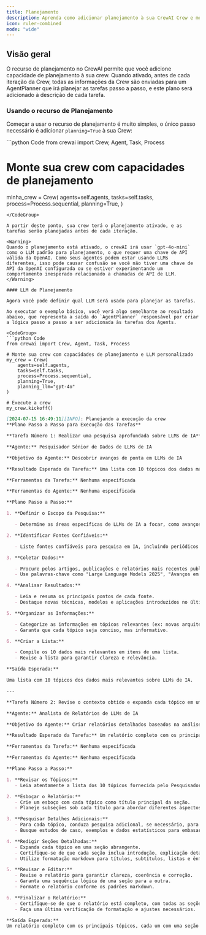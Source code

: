 ```yaml
---
title: Planejamento
description: Aprenda como adicionar planejamento à sua CrewAI Crew e melhorar sua performance.
icon: ruler-combined
mode: "wide"
---
```


## Visão geral

O recurso de planejamento no CrewAI permite que você adicione capacidade de planejamento à sua crew. Quando ativado, antes de cada iteração da Crew, todas as informações da Crew são enviadas para um AgentPlanner que irá planejar as tarefas passo a passo, e este plano será adicionado à descrição de cada tarefa.

### Usando o recurso de Planejamento

Começar a usar o recurso de planejamento é muito simples, o único passo necessário é adicionar `planning=True` à sua Crew:

<CodeGroup>
```python Code
from crewai import Crew, Agent, Task, Process

# Monte sua crew com capacidades de planejamento
minha_crew = Crew(
    agents=self.agents,
    tasks=self.tasks,
    process=Process.sequential,
    planning=True,
)
```
</CodeGroup>

A partir deste ponto, sua crew terá o planejamento ativado, e as tarefas serão planejadas antes de cada iteração.

<Warning>
Quando o planejamento está ativado, o crewAI irá usar `gpt-4o-mini` como o LLM padrão para planejamento, o que requer uma chave de API válida da OpenAI. Como seus agentes podem estar usando LLMs diferentes, isso pode causar confusão se você não tiver uma chave de API da OpenAI configurada ou se estiver experimentando um comportamento inesperado relacionado a chamadas de API de LLM.
</Warning>

#### LLM de Planejamento

Agora você pode definir qual LLM será usado para planejar as tarefas.

Ao executar o exemplo básico, você verá algo semelhante ao resultado abaixo, que representa a saída do `AgentPlanner` responsável por criar a lógica passo a passo a ser adicionada às tarefas dos Agents.

<CodeGroup>
```python Code
from crewai import Crew, Agent, Task, Process

# Monte sua crew com capacidades de planejamento e LLM personalizado
my_crew = Crew(
    agents=self.agents,
    tasks=self.tasks,
    process=Process.sequential,
    planning=True,
    planning_llm="gpt-4o"
)

# Execute a crew
my_crew.kickoff()
```

```markdown Result
[2024-07-15 16:49:11][INFO]: Planejando a execução da crew
**Plano Passo a Passo para Execução das Tarefas**

**Tarefa Número 1: Realizar uma pesquisa aprofundada sobre LLMs de IA**

**Agente:** Pesquisador Sênior de Dados de LLMs de IA

**Objetivo do Agente:** Descobrir avanços de ponta em LLMs de IA

**Resultado Esperado da Tarefa:** Uma lista com 10 tópicos dos dados mais relevantes sobre LLMs de IA

**Ferramentas da Tarefa:** Nenhuma especificada

**Ferramentas do Agente:** Nenhuma especificada

**Plano Passo a Passo:**

1. **Definir o Escopo da Pesquisa:**

   - Determine as áreas específicas de LLMs de IA a focar, como avanços em arquitetura, casos de uso, considerações éticas e métricas de performance.

2. **Identificar Fontes Confiáveis:**

   - Liste fontes confiáveis para pesquisa em IA, incluindo periódicos acadêmicos, relatórios da indústria, conferências (ex: NeurIPS, ACL), laboratórios de pesquisa em IA (ex: OpenAI, Google AI) e bancos de dados online (ex: IEEE Xplore, arXiv).

3. **Coletar Dados:**

   - Procure pelos artigos, publicações e relatórios mais recentes publicados em 2024 e início de 2025.
   - Use palavras-chave como "Large Language Models 2025", "Avanços em LLM de IA", "Ética em IA 2025", etc.

4. **Analisar Resultados:**

   - Leia e resuma os principais pontos de cada fonte.
   - Destaque novas técnicas, modelos e aplicações introduzidos no último ano.

5. **Organizar as Informações:**

   - Categorize as informações em tópicos relevantes (ex: novas arquiteturas, implicações éticas, aplicações no mundo real).
   - Garanta que cada tópico seja conciso, mas informativo.

6. **Criar a Lista:**

   - Compile os 10 dados mais relevantes em itens de uma lista.
   - Revise a lista para garantir clareza e relevância.

**Saída Esperada:**

Uma lista com 10 tópicos dos dados mais relevantes sobre LLMs de IA.

---

**Tarefa Número 2: Revise o contexto obtido e expanda cada tópico em uma seção completa para um relatório**

**Agente:** Analista de Relatórios de LLMs de IA

**Objetivo do Agente:** Criar relatórios detalhados baseados na análise de dados e pesquisa sobre LLMs de IA

**Resultado Esperado da Tarefa:** Um relatório completo com os principais tópicos, cada um com uma seção completa de informações. Formatado em markdown sem '```'

**Ferramentas da Tarefa:** Nenhuma especificada

**Ferramentas do Agente:** Nenhuma especificada

**Plano Passo a Passo:**

1. **Revisar os Tópicos:**
   - Leia atentamente a lista dos 10 tópicos fornecida pelo Pesquisador Sênior de Dados de LLMs de IA.

2. **Esboçar o Relatório:**
   - Crie um esboço com cada tópico como título principal da seção.
   - Planeje subseções sob cada título para abordar diferentes aspectos do tema.

3. **Pesquisar Detalhes Adicionais:**
   - Para cada tópico, conduza pesquisa adicional, se necessário, para reunir informações mais detalhadas.
   - Busque estudos de caso, exemplos e dados estatísticos para embasar cada seção.

4. **Redigir Seções Detalhadas:**
   - Expanda cada tópico em uma seção abrangente.
   - Certifique-se de que cada seção inclua introdução, explicação detalhada, exemplos e conclusão.
   - Utilize formatação markdown para títulos, subtítulos, listas e ênfase.

5. **Revisar e Editar:**
   - Revise o relatório para garantir clareza, coerência e correção.
   - Garanta uma sequência lógica de uma seção para a outra.
   - Formate o relatório conforme os padrões markdown.

6. **Finalizar o Relatório:**
   - Certifique-se de que o relatório está completo, com todas as seções expandidas e detalhadas.
   - Faça uma última verificação de formatação e ajustes necessários.

**Saída Esperada:**
Um relatório completo com os principais tópicos, cada um com uma seção cheia de informações. Formatado em markdown sem '```'.
```
</CodeGroup>